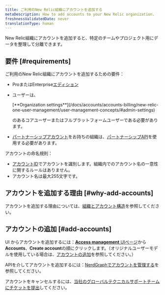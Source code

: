 ```yaml
---
title: ご利用のNew Relic組織にアカウントを追加する
metaDescription: How to add accounts to your New Relic organization.
freshnessValidatedDate: never
translationType: human
---
```


New Relic組織にアカウントを追加すると、特定のチームやプロジェクト用にデータを整理して分離できます。

## 要件 [#requirements]

ご利用のNew Relic組織にアカウントを追加するための要件：

* ProまたはEnterprise[エディション](/docs/accounts/accounts-billing/new-relic-one-pricing-billing/new-relic-one-pricing-billing#editions)

* ユーザーは、

  <DNT>
    [**Organization settings**](/docs/accounts/accounts-billing/new-relic-one-user-management/user-management-concepts/#admin-settings)
  </DNT>

  のあるコアユーザーまたはフルプラットフォームユーザーである必要があります。

* [パートナーシップアカウント](/docs/new-relic-partnerships/partner-integration-guide/partner-account-maintenance/partnership-accounts-users-subscriptions)をお持ちの組織は、[パートナーシップAPI](/docs/new-relic-partnerships/partner-integration-guide/partner-account-maintenance/partner-api)を使用する必要があります。

アカウントの命名規則：

* [アカウントID](/docs/accounts/accounts-billing/account-structure/account-id)でアカウントを識別します。組織内でのアカウント名の一意性に関するルールはありません。
* アカウント名は最大255文字です。

## アカウントを追加する理由 [#why-add-accounts]

アカウントを追加する理由については、[組織とアカウント構造](/docs/accounts/accounts-billing/account-structure/new-relic-account-structure)を参照してください。

## アカウントの追加 [#add-accounts]

UI からアカウントを追加するには：[<DNT>**Access management**</DNT> UIページ](https://one.newrelic.com/admin-portal/organizations/organization-detail)から<DNT>**Accounts**</DNT>、<DNT>**Create account**</DNT>の順にクリックします。（オリジナルユーザーモデルを使用している場合は、[アカウントの追加](/docs/accounts/original-accounts-billing/original-users-roles/parent-child-account-structure/#creating)を参照してください。）

APIを介してアカウントを追加するには：[NerdGraphでアカウントを管理する](/docs/apis/nerdgraph/examples/manage-accounts-nerdgraph)を参照してください。

アカウントをキャンセルするには、[当社のグローバルテクニカルサポートチームにチケットを提出](/docs/new-relic-solutions/solve-common-issues/find-help-use-support-portal/#file-ticket)してください。

